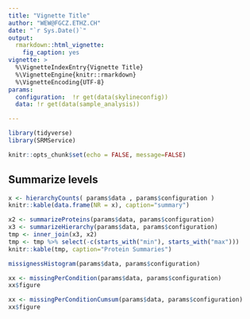 ```yaml
---
title: "Vignette Title"
author: "WEW@FGCZ.ETHZ.CH"
date: "`r Sys.Date()`"
output:
  rmarkdown::html_vignette:
    fig_caption: yes
vignette: >
  %\VignetteIndexEntry{Vignette Title}
  %\VignetteEngine{knitr::rmarkdown}
  %\VignetteEncoding{UTF-8}
params:
  configuration:  !r get(data(skylineconfig))
  data: !r get(data(sample_analysis))

---
```


```r
library(tidyverse)
library(SRMService)

knitr::opts_chunk$set(echo = FALSE, message=FALSE)
```

## Summarize levels

```r

x <- hierarchyCounts( params$data , params$configuration )
knitr::kable(data.frame(NR = x), caption="summary")

```


```r
x2 <- summarizeProteins(params$data, params$configuration)
x3 <- summarizeHierarchy(params$data, params$configuration)
tmp <- inner_join(x3, x2)
tmp <- tmp %>% select(-c(starts_with("min"), starts_with("max")))
knitr::kable(tmp, caption="Protein Summaries")

```


```r
missignessHistogram(params$data, params$configuration)
```


```r
xx <- missingPerCondition(params$data, params$configuration)
xx$figure
```



```r
xx <- missingPerConditionCumsum(params$data, params$configuration)
xx$figure
```
